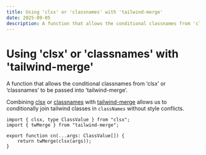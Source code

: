 ```yaml
---
title: Using 'clsx' or 'classnames' with 'tailwind-merge'
date: 2025-09-05
description: A function that allows the conditional classnames from 'clsx' or 'classnames' to be passed into 'tailwind-merge'.
---
```


# Using 'clsx' or 'classnames' with 'tailwind-merge'

A function that allows the conditional classnames from ‘clsx’ or ‘classnames’ to be passed into ‘tailwind-merge’.

Combining [clsx](https://www.npmjs.com/package/clsx) or [classnames](https://www.npmjs.com/package/classnames) with [tailwind-merge](https://www.npmjs.com/package/tailwind-merge) allows us to conditionally join tailwind classes in `classNames` without style conflicts.


```tsx
import { clsx, type ClassValue } from "clsx";
import { twMerge } from "tailwind-merge"; 

export function cn(...args: ClassValue[]) {  
	return twMerge(clsx(args));
}
```